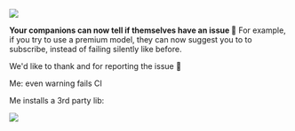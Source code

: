 
![](https://res.cloudinary.com/dltbv060k/image/upload/v1742050495/26-01_yj7p0k.png)

**Your companions can now tell if themselves have an issue 🍂**
For example, if you try to use a premium model,
they can now suggest you to to subscribe,
instead of failing silently like before.

We'd like to thank <ReleaseUser name="kha" /> and <ReleaseUser name="tran" />
for reporting the issue 🙇

<ReleaseBuild>
Me: even warning fails CI

Me installs a 3rd party lib:

![](https://res.cloudinary.com/dltbv060k/image/upload/v1743866457/26-01_dikuui.png)
</ReleaseBuild>
